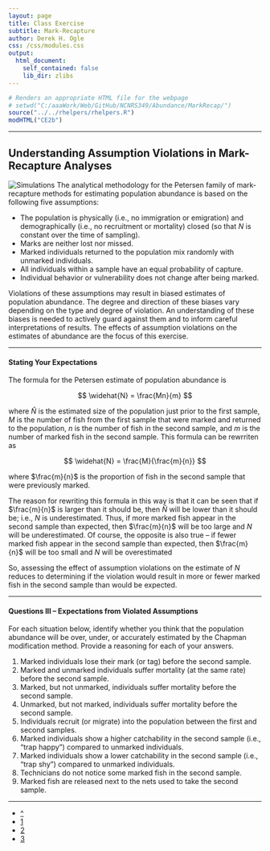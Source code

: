 ```yaml
---
layout: page
title: Class Exercise
subtitle: Mark-Recapture
author: Derek H. Ogle
css: /css/modules.css
output:
  html_document:
    self_contained: false
    lib_dir: zlibs
---
```


```r
# Renders an appropriate HTML file for the webpage
# setwd("C:/aaaWork/Web/GitHub/NCNRS349/Abundance/MarkRecap/")
source("../../rhelpers/rhelpers.R")
modHTML("CE2b")
```

----

## Understanding Assumption Violations in Mark-Recapture Analyses
<img src="http://derekogle.com/NCNRS349/img/computer-1.jpg" alt="Simulations" class="img-right">
The analytical methodology for the Petersen family of mark-recapture methods for estimating population abundance is based on the following five assumptions:

* The population is physically (i.e., no immigration or emigration) and demographically (i.e., no recruitment or mortality) closed (so that $N$ is constant over the time of sampling).
* Marks are neither lost nor missed.
* Marked individuals returned to the population mix randomly with unmarked individuals.
* All individuals within a sample have an equal probability of capture.
* Individual behavior or vulnerability does not change after being marked.

Violations of these assumptions may result in biased estimates of population abundance. The degree and direction of these biases vary depending on the type and degree of violation. An understanding of these biases is needed to actively guard against them and to inform careful interpretations of results. The effects of assumption violations on the estimates of abundance are the focus of this exercise.

----

#### Stating Your Expectations

The formula for the Petersen estimate of population abundance is

$$ \widehat{N} = \frac{Mn}{m} $$

where $\widehat{N}$ is the estimated size of the population just prior to the first sample, $M$ is the number of fish from the first sample that were marked and returned to the population, $n$ is the number of fish in the second sample, and $m$ is the number of marked fish in the second sample. This formula can be rewrriten as

$$ \widehat{N} = \frac{M}{\frac{m}{n}} $$

where $\frac{m}{n}$ is the proportion of fish in the second sample that were previously marked.

The reason for rewriting this formula in this way is that it can be seen that if $\frac{m}{n}$ is larger than it should be, then $\widehat{N}$ will be lower than it should be; i.e., $N$ is underestimated. Thus, if more marked fish appear in the second sample than expected, then $\frac{m}{n}$ will be too large and $N$ will be underestimated. Of course, the opposite is also true -- if fewer marked fish appear in the second sample than expected, then $\frac{m}{n}$ will be too small and $N$ will be overestimated

So, assessing the effect of assumption violations on the estimate of $N$ reduces to determining if the violation would result in more or fewer marked fish in the second sample than would be expected.

----

#### Questions III -- Expectations from Violated Assumptions

For each situation below, identify whether you think that the population abundance will be over, under, or accurately estimated by the Chapman modification method. Provide a reasoning for each of your answers.

1. Marked individuals lose their mark (or tag) before the second sample.
1. Marked and unmarked individuals suffer mortality (at the same rate) before the second sample.
1. Marked, but not unmarked, individuals suffer mortality before the second sample.
1. Unmarked, but not marked, individuals suffer mortality before the second sample.
1. Individuals recruit (or migrate) into the population between the first and second samples.
1. Marked individuals show a higher catchability in the second sample (i.e., "trap happy") compared to unmarked individuals.
1. Marked individuals show a lower catchability in the second sample (i.e., "trap shy") compared to unmarked individuals.
1. Technicians do not notice some marked fish in the second sample.
1. Marked fish are released next to the nets used to take the second sample.

----

<div class="text-center">
<ul class="pagination pagination-lg">
  <li><a href="../../index.html">^</a></li>
  <li><a href="CE2a.html">1</a></li>
  <li class="active"><a href="#">2</a></li>
  <li><a href="CE2c.html">3</a></li>
</ul>
